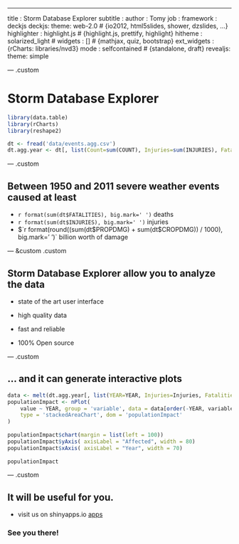 ---
title       : Storm Database Explorer
subtitle    : 
author      : Tomy
job         : 
framework   : deckjs
deckjs:
  theme: web-2.0     # {io2012, html5slides, shower, dzslides, ...}
highlighter : highlight.js  # {highlight.js, prettify, highlight}
hitheme     : solarized_light      # 
widgets     : []           # {mathjax, quiz, bootstrap}
ext_widgets : {rCharts: libraries/nvd3}
mode        : selfcontained # {standalone, draft}
revealjs:
  theme: simple

--- .custom

# Storm Database Explorer



```r
library(data.table)
library(rCharts)
library(reshape2)

dt <- fread('data/events.agg.csv')
dt.agg.year <- dt[, list(Count=sum(COUNT), Injuries=sum(INJURIES), Fatalities=sum(FATALITIES)), by=list(YEAR)]
```


--- .custom

## Between 1950 and 2011 severe weather events caused at least

 - `r format(sum(dt$FATALITIES), big.mark=' ')` deaths
 - `r format(sum(dt$INJURIES), big.mark=' ')` injuries
 - $`r format(round((sum(dt$PROPDMG) + sum(dt$CROPDMG)) / 1000), big.mark=' ')` billion worth of damage
 

--- &custom .custom

## Storm Database Explorer allow you to analyze the data



 - state of the art user interface
 
 - high quality data
 
 - fast and reliable
 
 - 100% Open source 


--- .custom

## ... and it can generate interactive plots


```r

data <- melt(dt.agg.year[, list(YEAR=YEAR, Injuries=Injuries, Fatalities=Fatalities)], id='YEAR')
populationImpact <- nPlot(
    value ~ YEAR, group = 'variable', data = data[order(-YEAR, variable, decreasing = T)],
    type = 'stackedAreaChart', dom = 'populationImpact'
)
        
populationImpact$chart(margin = list(left = 100))
populationImpact$yAxis( axisLabel = "Affected", width = 80)
populationImpact$xAxis( axisLabel = "Year", width = 70)
        
populationImpact
```

--- .custom

## It will be useful for you.

- visit us on shinyapps.io [apps](https://tomyrusli.shinyapps.io/developing-data-products)

<h3>See you there!</h3>







